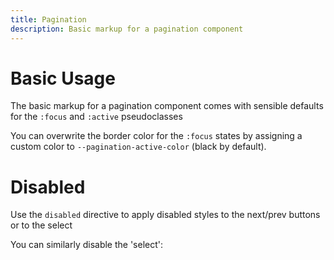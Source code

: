 ```yaml
---
title: Pagination
description: Basic markup for a pagination component
---
```




# Basic Usage

The basic markup for a pagination component comes with sensible defaults for the `:focus` and `:active` pseudoclasses 

<ShowComponent filePath="./src/components/pagination/Pagination.html">
  <Pagination />
</ShowComponent>

You can overwrite the border color for the `:focus` states by assigning a custom color to `--pagination-active-color` (black by default).



# Disabled

Use the `disabled` directive to apply disabled styles to the next/prev buttons or to the select

<ShowComponent filePath="./src/components/pagination/PaginationNextDisabled.html">
  <PaginationNextDisabled />
</ShowComponent>

You can similarly disable the 'select':

<ShowComponent filePath="./src/components/pagination/PaginationSelectDisabled.html">
  <PaginationSelectDisabled />
</ShowComponent>
